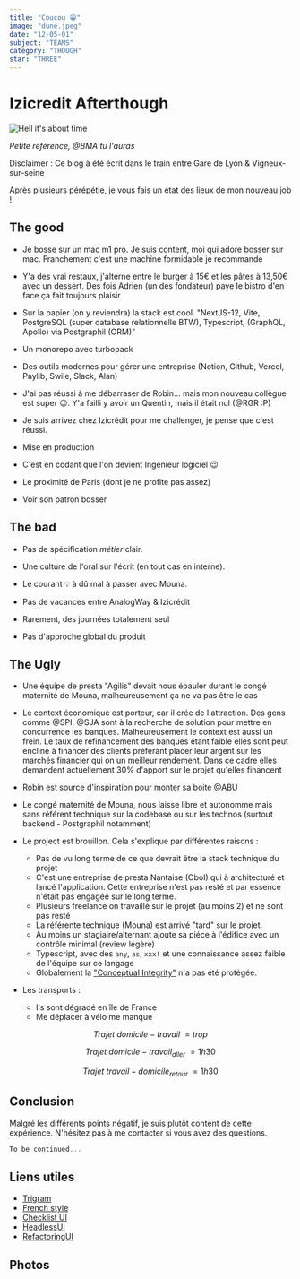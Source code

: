 ```yaml
---
title: "Coucou 😀"
image: "dune.jpeg"
date: "12-05-01"
subject: "TEAMS"
category: "THOUGH"
star: "THREE"
---
```


# Izicredit Afterthough

<img
  src="https://media.giphy.com/media/rRxOR2sKBzDJ6/giphy-downsized-large.gif"
  alt="Hell it's about time"
/>

_Petite référence, @BMA tu l'auras_

Disclaimer : Ce blog à été écrit dans le train entre Gare de Lyon & Vigneux-sur-seine

Après plusieurs pérépétie, je vous fais un état des lieux de mon nouveau job !

## The good

<ImageMdx src="/logbook/the-good.jpeg" alt="Bondy" />

- Je bosse sur un mac m1 pro. Je suis content, moi qui adore bosser sur mac. Franchement c'est une machine formidable je recommande

- Y'a des vrai restaux, j'alterne entre le burger à 15€ et les pâtes à 13,50€ avec un dessert. Des fois Adrien (un des fondateur) paye le bistro d'en face ça fait toujours plaisir

- Sur la papier (on y reviendra) la stack est cool. "NextJS-12, Vite, PostgreSQL (super database relationnelle BTW), Typescript, (GraphQL, Apollo) via Postgraphil (ORM)"

- Un monorepo avec turbopack

- Des outils modernes pour gérer une entreprise (Notion, Github, Vercel, Paylib, Swile, Slack, Alan)

- J'ai pas réussi à me débarraser de Robin... mais mon nouveau collègue est super 😉. Y'a failli y avoir un Quentin, mais il était nul (@RGR :P)

- Je suis arrivez chez Izicrédit pour me challenger, je pense que c'est réussi.

- Mise en production

- C'est en codant que l'on devient Ingénieur logiciel 😉

- Le proximité de Paris (dont je ne profite pas assez)

- Voir son patron bosser

## The bad

<ImageMdx src="/logbook/the-bad.webp" alt="Bondy" />

- Pas de spécification _métier_ clair.

- Une culture de l'oral sur l'écrit (en tout cas en interne).

- Le courant 💡 à dû mal à passer avec Mouna.

- Pas de vacances entre AnalogWay & Izicrédit

- Rarement, des journées totalement seul

- Pas d'approche global du produit

## The Ugly

<ImageMdx src="/logbook/the-ugly.jpeg" alt="Bondy" />

- Une équipe de presta "Agilis" devait nous épauler durant le congé maternité de Mouna, malheureusement ça ne va pas être le cas

- Le context économique est porteur, car il crée de l attraction. Des gens comme @SPI, @SJA sont à la recherche de solution pour mettre en concurrence les banques. Malheureusement le context est aussi un frein. Le taux de refinancement des banques étant faible elles sont peut encline à financer des clients préférant placer leur argent sur les marchés financier qui on un meilleur rendement. Dans ce cadre elles demandent actuellement 30% d'apport sur le projet qu'elles financent

- Robin est source d'inspiration pour monter sa boite @ABU

- Le congé maternité de Mouna, nous laisse libre et autonomme mais sans référent technique sur la codebase ou sur les technos (surtout backend - Postgraphil notamment)

- Le project est brouillon. Cela s'explique par différentes raisons :

  - Pas de vu long terme de ce que devrait être la stack technique du projet
  - C'est une entreprise de presta Nantaise (Obol) qui à architecturé et lancé l'application. Cette entreprise n'est pas resté et par essence n'était pas engagée sur le long terme.
  - Plusieurs freelance on travaillé sur le projet (au moins 2) et ne sont pas resté
  - La référente technique (Mouna) est arrivé "tard" sur le projet.
  - Au moins un stagiaire/alternant ajoute sa piéce à l'édifice avec un contrôle minimal (review légère)
  - Typescript, avec des `any`, `as`, `xxx!` et une connaissance assez faible de l'équipe sur ce langage
  - Globalement la ["Conceptual Integrity"](https://wiki.c2.com/?ConceptualIntegrity) n'a pas été protégée.

- Les transports :

  - Ils sont dégradé en île de France
  - Me déplacer à vélo me manque

$$
Trajet\ domicile-travail\ = trop
$$

$$
 Trajet\ domicile-travail_{aller}\ = 1h30
$$

$$
Trajet\ travail-domicile_{retour}\ = 1h30
$$

## Conclusion

Malgré les différents points négatif, je suis plutôt content de cette expérience. N'hésitez pas à me contacter si vous avez des questions.

```ts
To be continued...
```

## Liens utiles

- [Trigram](https://alexklibisz.com/2022/02/18/optimizing-postgres-trigram-search)
- [French style](https://fr.wikipedia.org/wiki/Liste_des_communes_de_France_dont_le_code_postal_ne_correspond_pas_au_d%C3%A9partement)
- [Checklist UI](https://www.checklist.design/)
- [HeadlessUI](https://headlessui.com/)
- [RefactoringUI](https://booknode.com/refactoring_ui_03392364)

## Photos

<ImageMdx src="/logbook/photos/photo_1.jpeg" alt="Poubelles" />
<ImageMdx src="/logbook/photos/photo_2.jpeg" alt="Voiture brûlée" />
<ImageMdx src="/logbook/photos/photo_3.jpeg" alt="Les pâtes du midi" />
<ImageMdx src="/logbook/photos/photo_4.jpeg" alt="Les pâtes du midi" />
<ImageMdx src="/logbook/photos/photo_5.jpeg" alt="Les pâtes du midi" />
